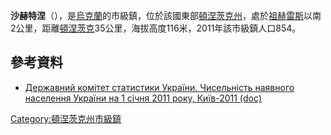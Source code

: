 {{no footnotes|time=2015-09-14T08:59:24+00:00}}
'''沙赫特涅'''（{{lang-uk|Шахтне}}），是[[烏克蘭|烏克蘭]]的市級鎮，位於該國東部[[頓涅茨克州|頓涅茨克州]]，處於[[祖赫雷斯|祖赫雷斯]]以南2公里，距離[[頓涅茨克|頓涅茨克]]35公里，海拔高度116米，2011年該市級鎮人口854。

==參考資料==
*[https://web.archive.org/web/20121010205321/http://stat6.stat.lviv.ua/PXWEB2007/ukr/publ/2011/chnas.zip Державний комітет статистики України. Чисельність наявного населення України на 1 січня 2011 року, Київ-2011 (doc)]

{{coord|47|58|55|N|38|16|51|E|scale:100000|display=title}}

{{DEFAULTSORT:Шахтне}}
[[Category:頓涅茨克州市級鎮|Category:頓涅茨克州市級鎮]]


{{Donetsk-geo-stub}}